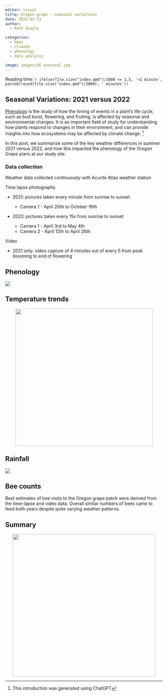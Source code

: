 ```yaml
---
editor: visual
title: Oregon grape - seasonal variations 
date: 2023-03-13
author: 
  - Kath Quayle

categories:
  - bees
  - climate
  - phenology
  - data analysis

image: images/OG seasonal.jpg
---
```


Reading time: `r ifelse(file.size("index.qmd")/2000 <= 1.5, '<1 minute', paste0(round(file.size("index.qmd")/2000), ' minutes'))`

## Seasonal Variations: 2021 versus 2022

[Phenology](https://en.wikipedia.org/wiki/Phenology) is the study of how the timing of events in a plant's life cycle, such as bud burst, flowering, and fruiting, is affected by seasonal and environmental changes. It is an important field of study for understanding how plants respond to changes in their environment, and can provide insights into how ecosystems may be affected by climate change. [^1]

[^1]: This introduction was generated using ChatGPT


In this post, we summarize some of the key weather differences in summer 2021 versus 2022, and how this impacted the phenology of the Oregon Grape plans at our study site. 


### Data collection

<i class="fa-solid fa-cloud-sun"></i> Weather data collected continuously with Acurite Atlas weather station

<i class="fa-solid fa-camera"></i> Time lapse photography


* 2021: pictures taken every minute from sunrise to sunset
  
  * Camera 1 - April 20th to October 16th

* 2022: pictures taken every 15s from sunrise to sunset

  * Camera 1 - April 3rd to May 4th
  * Camera 2 - April 12th to April 26th

<i class="fa-solid fa-video"></i> Video 

* 2021 only: video capture of 4 minutes out of every 5 from peak blooming to end of flowering

## Phenology


![](images/paste-6511194E.png)

## Temperature trends

<center>

![](images/paste-D29DE0F2.png){width="439"}

</center>

## Rainfall

![](images/paste-A8968AE2.png)

## Bee counts

Best estimates of bee visits to the Oregon grape patch were derived from the time-lapse and video data. Overall similar numbers of bees came to feed both years despite quite varying weather patterns.

## Summary

<center>

![](images/paste-A837B944.png){width="456"}

</center>
